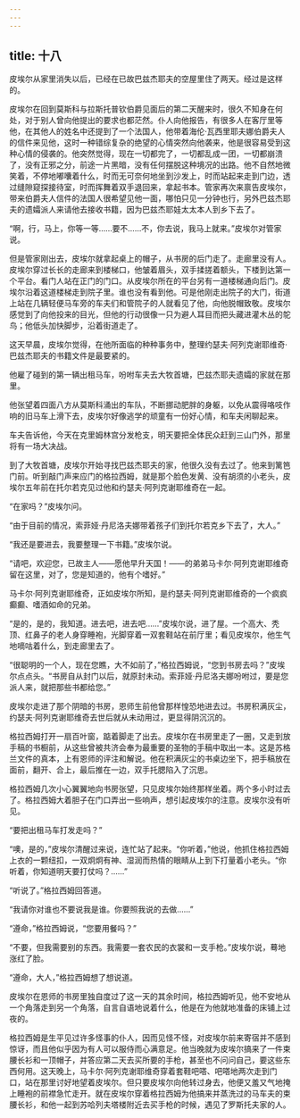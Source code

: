 ```yaml
---
---
---
```

title: 十八
---



皮埃尔从家里消失以后，已经在已故巴兹杰耶夫的空屋里住了两天。经过是这样的。

皮埃尔在回到莫斯科与拉斯托普钦伯爵见面后的第二天醒来时，很久不知身在何处，对于别人曾向他提出的要求也都茫然。仆人向他报告，有很多人在客厅里等他，在其他人的姓名中还提到了一个法国人，他带着海伦·瓦西里耶夫娜伯爵夫人的信件来见他，这时一种错综复杂的绝望的心情突然向他袭来，他是很容易受到这种心情的侵袭的。他突然觉得，现在一切都完了，一切都乱成一团，一切都崩溃了，没有正邪之分，前途一片黑暗，没有任何摆脱这种境况的出路。他不自然地微笑着，不停地嘟囔着什么，时而无可奈何地坐到沙发上，时而站起来走到门边，透过缝隙窥探接待室，时而挥舞着双手退回来，拿起书本。管家再次来禀告皮埃尔，带来伯爵夫人信件的法国人很希望见他一面，哪怕只见一分钟也行，另外巴兹杰耶夫的遗孀派人来请他去接收书籍，因为巴兹杰耶娃太太本人到乡下去了。

“啊，行，马上，你等一等……要不……不，你去说，我马上就来。”皮埃尔对管家说。

但是管家刚出去，皮埃尔就拿起桌上的帽子，从书房的后门走了。走廊里没有人。皮埃尔穿过长长的走廊来到楼梯口，他皱着眉头，双手揉搓着额头，下楼到达第一个平台。看门人站在正门的门口。从皮埃尔所在的平台另有一道楼梯通向后门。皮埃尔沿着这道楼梯走到院子里。谁也没有看到他。可是他刚走出院子的大门，街道上站在几辆轻便马车旁的车夫们和管院子的人就看见了他，向他脱帽致敬。皮埃尔感觉到了向他投来的目光，但他的行动很像一只为避人耳目而把头藏进灌木丛的鸵鸟；他低头加快脚步，沿着街道走了。

这天早晨，皮埃尔觉得，在他所面临的种种事务中，整理约瑟夫·阿列克谢耶维奇·巴兹杰耶夫的书籍文件是最要紧的。

他雇了碰到的第一辆出租马车，吩咐车夫去大牧首塘，巴兹杰耶夫遗孀的家就在那里。

他张望着四面八方从莫斯科涌出的车队，不断挪动肥胖的身躯，以免从震得咯吱作响的旧马车上滑下去，皮埃尔好像逃学的顽童有一份好心情，和车夫闲聊起来。

车夫告诉他，今天在克里姆林宫分发枪支，明天要把全体民众赶到三山门外，那里将有一场大决战。

到了大牧首塘，皮埃尔开始寻找巴兹杰耶夫的家，他很久没有去过了。他来到篱笆门前。听到敲门声来应门的格拉西姆，就是那个脸色发黄、没有胡须的小老头，皮埃尔五年前在托尔若克见过他和约瑟夫·阿列克谢耶维奇在一起。

“在家吗？”皮埃尔问。

“由于目前的情况，索菲娅·丹尼洛夫娜带着孩子们到托尔若克乡下去了，大人。”

“我还是要进去，我要整理一下书籍。”皮埃尔说。

“请吧，欢迎您，已故主人——愿他早升天国！——的弟弟马卡尔·阿列克谢耶维奇留在这里，对了，您是知道的，他有个嗜好。”

马卡尔·阿列克谢耶维奇，正如皮埃尔所知，是约瑟夫·阿列克谢耶维奇的一个疯疯癫癫、嗜酒如命的兄弟。

“是的，是的，我知道。进去吧，进去吧……”皮埃尔说，进了屋。一个高大、秃顶、红鼻子的老人身穿睡袍，光脚穿着一双套鞋站在前厅里；看见皮埃尔，他生气地嘀咕着什么，到走廊里去了。

“很聪明的一个人，现在您瞧，大不如前了，”格拉西姆说，“您到书房去吗？”皮埃尔点点头。“书房自从封门以后，就原封未动。索菲娅·丹尼洛夫娜吩咐过，要是您派人来，就把那些书都给您。”

皮埃尔走进了那个阴暗的书房，恩师生前他曾那样惶恐地进去过。书房积满灰尘，约瑟夫·阿列克谢耶维奇去世后就从未动用过，更显得阴沉沉的。

格拉西姆打开一扇百叶窗，踮着脚走了出去。皮埃尔在书房里走了一圈，又走到放手稿的书橱前，从这些曾被共济会奉为最重要的圣物的手稿中取出一本。这是苏格兰文件的真本，上有恩师的评注和解说。他在积满灰尘的书桌边坐下，把手稿放在面前，翻开、合上，最后推在一边，双手托腮陷入了沉思。

格拉西姆几次小心翼翼地向书房张望，只见皮埃尔始终那样坐着。两个多小时过去了。格拉西姆大着胆子在门口弄出一些响声，想引起皮埃尔的注意。皮埃尔没有听见。

“要把出租马车打发走吗？”

“噢，是的，”皮埃尔清醒过来说，连忙站了起来。“你听着，”他说，他抓住格拉西姆上衣的一颗纽扣，一双炯炯有神、湿润而热情的眼睛从上到下打量着小老头。“你听着，你知道明天要打仗吗？……”

“听说了。”格拉西姆回答道。

“我请你对谁也不要说我是谁。你要照我说的去做……”

“遵命，”格拉西姆说，“您要用餐吗？”

“不要，但我需要别的东西。我需要一套农民的衣裳和一支手枪。”皮埃尔说，蓦地涨红了脸。

“遵命，大人，”格拉西姆想了想说道。

皮埃尔在恩师的书房里独自度过了这一天的其余时间，格拉西姆听见，他不安地从一个角落走到另一个角落，自言自语地说着什么，他是在为他就地准备的床铺上过夜的。

格拉西姆是生平见过许多怪事的仆人，因而见怪不怪，对皮埃尔前来寄宿并不感到惊讶，而且他似乎因为有人可以服侍而心满意足。他当晚就为皮埃尔搞来了一件束腰长衫和一顶帽子，并答应第二天去买所要的手枪，甚至也不问问自己，要这些东西何用。这天晚上，马卡尔·阿列克谢耶维奇穿着套鞋吧嗒、吧嗒地两次走到门口，站在那里讨好地望着皮埃尔。但只要皮埃尔向他转过身去，他便又羞又气地掩上睡袍的前襟急忙走开。就在皮埃尔穿着格拉西姆为他搞来并蒸洗过的马车夫的束腰长衫，和他一起到苏哈列夫塔楼附近去买手枪的时候，遇见了罗斯托夫家的人。